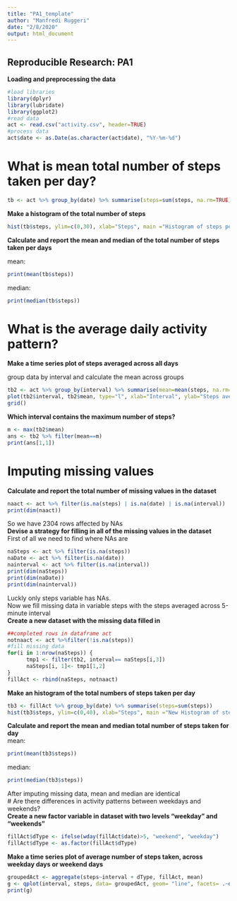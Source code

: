 ---
title: "PA1_template"
author: "Manfredi Ruggeri"
date: "2/8/2020"
output: html_document
---

## Reproducible Research: PA1

**Loading and preprocessing the data**  
```{r warning=FALSE}
#load libraries 
library(dplyr)
library(lubridate)
library(ggplot2)
#read data
act <- read.csv("activity.csv", header=TRUE)
#process data
act$date <- as.Date(as.character(act$date), "%Y-%m-%d") 
```
# What is mean total number of steps taken per day?
```{r warning=FALSE}
tb <- act %>% group_by(date) %>% summarise(steps=sum(steps, na.rm=TRUE))
```
  
**Make a histogram of the total number of steps**  
```{r}
hist(tb$steps, ylim=c(0,30), xlab="Steps", main ="Histogram of steps per day")
```
  
**Calculate and report the mean and median of the total number of steps taken per days **  

mean:
```{r}
print(mean(tb$steps))
```
median:
```{r}
print(median(tb$steps))
```
# What is the average daily activity pattern?


**Make a time series plot of steps averaged across all days**  


group data by interval and calculate the mean across groups
```{r warning=FALSE}
tb2 <- act %>% group_by(interval) %>% summarise(mean=mean(steps, na.rm=TRUE))
plot(tb2$interval, tb2$mean, type="l", xlab="Interval", ylab="Steps averaged across days")
grid()
```
  

**Which interval contains the maximum number of steps?**  
```{r}
m <- max(tb2$mean)
ans <- tb2 %>% filter(mean==m)
print(ans[1,1])
```
# Imputing missing values  
**Calculate and report the total number of missing values in the dataset**  
```{r}
naact <- act %>% filter(is.na(steps) | is.na(date) | is.na(interval))
print(dim(naact))
```
So we have 2304 rows affected by NAs  
**Devise a strategy for filling in all of the missing values in the dataset**    
First of all we need to find where NAs are  
```{r warning=FALSE}
naSteps <- act %>% filter(is.na(steps))
naDate <- act %>% filter(is.na(date))
nainterval <- act %>% filter(is.na(interval))
print(dim(naSteps))
print(dim(naDate))
print(dim(nainterval))
```
Luckly only steps variable has NAs.    
Now we fill missing data in variable steps with the steps averaged across 5-minute interval    
**Create a new dataset with the missing data filled in**   
```{r}
##completed rows in dataframe act
notnaact <- act %>%filter(!is.na(steps))
#fill missing data
for(i in 1:nrow(naSteps)) {
      tmp1 <- filter(tb2, interval== naSteps[i,3])
      naSteps[i, 1]<- tmp1[1,2]
}
fillAct <- rbind(naSteps, notnaact)
```
  
**Make an histogram of the total numbers of steps taken per day**    
```{r}
tb3 <- fillAct %>% group_by(date) %>% summarise(steps=sum(steps))
hist(tb3$steps, ylim=c(0,40), xlab="Steps", main ="New Histogram of steps per day")
```
  
**Calculate and report the mean and median total number of steps taken for day**  
mean:    
```{r}
print(mean(tb3$steps))
```
median:  
```{r}
print(median(tb3$steps))
```
After imputing missing data, mean and median are identical    
# Are there differences in activity patterns between weekdays and weekends?  
**Create a new factor variable in dataset with two levels "weekday" and "weekends"**    
```{r warning=FALSE}
fillAct$dType <- ifelse(wday(fillAct$date)>5, "weekend", "weekday")
fillAct$dType <- as.factor(fillAct$dType)
```
**Make a time series plot of average number of steps taken, across weekday days or weekend days**    
  
```{r}
groupedAct <- aggregate(steps~interval + dType, fillAct, mean)
g <- qplot(interval, steps, data= groupedAct, geom= "line", facets= .~dType)
print(g)
```



